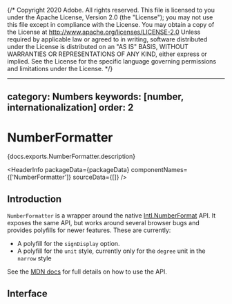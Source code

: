{/* Copyright 2020 Adobe. All rights reserved.
This file is licensed to you under the Apache License, Version 2.0 (the "License");
you may not use this file except in compliance with the License. You may obtain a copy
of the License at http://www.apache.org/licenses/LICENSE-2.0
Unless required by applicable law or agreed to in writing, software distributed under
the License is distributed on an "AS IS" BASIS, WITHOUT WARRANTIES OR REPRESENTATIONS
OF ANY KIND, either express or implied. See the License for the specific language
governing permissions and limitations under the License. */}



---
category: Numbers
keywords: [number, internationalization]
order: 2
---

# NumberFormatter

<PageDescription>{docs.exports.NumberFormatter.description}</PageDescription>

<HeaderInfo
  packageData={packageData}
  componentNames={['NumberFormatter']}
  sourceData={[]} />

## Introduction

`NumberFormatter` is a wrapper around the native [Intl.NumberFormat](https://developer.mozilla.org/en-US/docs/Web/JavaScript/Reference/Global_Objects/Intl/NumberFormat) API. It exposes the same API, but works around several browser bugs and provides polyfills for newer features. These are currently:

* A polyfill for the `signDisplay` option.
* A polyfill for the `unit` style, currently only for the `degree` unit in the `narrow` style

See the [MDN docs](https://developer.mozilla.org/en-US/docs/Web/JavaScript/Reference/Global_Objects/Intl/NumberFormat) for full details on how to use the API.

## Interface

<ClassAPI links={docs.links} class={docs.exports.NumberFormatter} />
